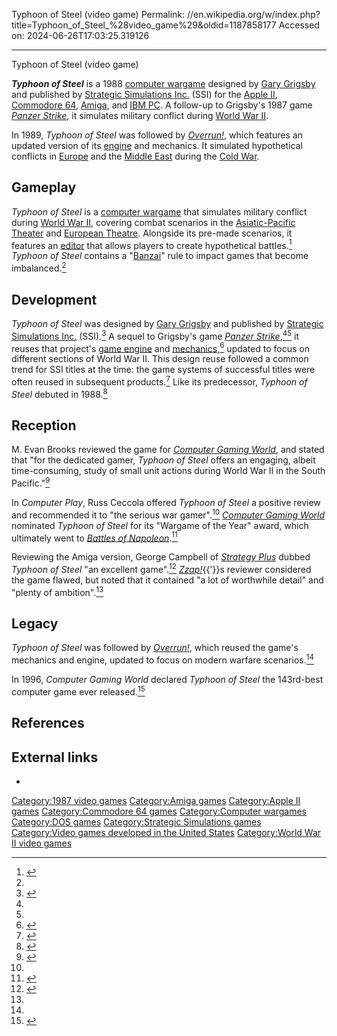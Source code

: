 Typhoon of Steel (video game)
Permalink: //en.wikipedia.org/w/index.php?title=Typhoon_of_Steel_%28video_game%29&oldid=1187858177
Accessed on: 2024-06-26T17:03:25.319126



------
Typhoon of Steel (video game)
{{Expand French|Typhoon of Steel|topic=|date=October 2020}}

{{Infobox video game
| title = Typhoon of Steel
| image = Typhoon of Steel.jpg
| caption = Amiga cover art
| developer = [[Strategic Simulations]]
| publisher = Strategic Simulations
| designer = [[Gary Grigsby]]
| released = {{Unbulleted list|'''Apple II, Commodore 64'''|[[North America|NA]]: 1988|'''Amiga'''|[[North America|NA]]: 1990|'''DOS'''|[[North America|NA]]: 1991}}
| genre = [[Computer wargame]]
| platforms = [[Apple II series|Apple II]], [[Amiga]], [[Commodore 64]], [[DOS]]
}}
{{Italic title}}'''''Typhoon of Steel''''' is a 1988 [[computer wargame]] designed by [[Gary Grigsby]] and published by [[Strategic Simulations|Strategic Simulations Inc.]] (SSI) for the [[Apple II series|Apple II]], [[Commodore 64]], [[Amiga]], and [[IBM PC compatible|IBM PC]]. A follow-up to Grigsby's 1987 game ''[[Panzer Strike]]'', it simulates military conflict during [[World War II]].

In 1989, ''Typhoon of Steel'' was followed by ''[[Overrun!]]'', which features an updated version of its [[Game engine|engine]] and mechanics. It simulated hypothetical conflicts in [[Europe]] and the [[Middle East]] during the [[Cold War]].

==Gameplay==
''Typhoon of Steel'' is a [[computer wargame]] that simulates military conflict during [[World War II]], covering combat scenarios in the [[Asiatic-Pacific Theater]] and [[European theatre of World War II|European Theatre]]. Alongside its pre-made scenarios, it features an [[Map editor|editor]] that allows players to create hypothetical battles.<ref name=vgce>{{cite journal | author=Katz, Arnie | title=Waging World War II: Military Simulations for Computers and Video Games | date=February 1989 | journal=[[VideoGames & Computer Entertainment]] | pages=76–82 }}</ref> ''Typhoon of Steel'' contains a "[[Banzai charge|Banzai]]" rule to impact games that become imbalanced.<ref name=cgw150/>

==Development==
''Typhoon of Steel'' was designed by [[Gary Grigsby]] and published by [[Strategic Simulations|Strategic Simulations Inc.]] (SSI).<ref name=brookssurvey>{{cite magazine | title=Brooks' Book Of Wargames: 1900-1950, R-Z | magazine=[[Computer Gaming World]] | issue=111 |date=October 1993 | author=Brooks, M. Evan | pages=144–148}}</ref> A sequel to Grigsby's game ''[[Panzer Strike]]'',<ref name=computerplayrev /><ref name=vgce/> it reuses that project's [[game engine]] and [[Game mechanics|mechanics]],<ref name=zzap>{{cite journal | author=Hogg, Robin | title=''Overrun!'' | date=July 1989 | journal=[[Zzap!64|Zzap!]] | issue=51 | page=61 }}</ref> updated to focus on different sections of World War II. This design reuse followed a common trend for SSI titles at the time: the game systems of successful titles were often reused in subsequent products.<ref name=computerplayrev>{{cite journal | author=Ceccola, Russ | title=Another WWII Winner from SSI | date=January 1989 | journal=Computer Play | pages=18, 20 }}</ref> Like its predecessor, ''Typhoon of Steel'' debuted in 1988.<ref name=guru>{{cite magazine | author=Emrich, Alan | title=The Pioneering Spirit of a Wargame Guru | date=September 1995 | issue=134 | magazine=[[Computer Gaming World]] | pages=201, 202, 204 }}</ref>

==Reception==
{{Video game reviews
| rev1 = ''[[Zzap!64|Zzap!]]''
| rev1Score = 78%<ref name=zzap2>{{cite journal | author=Staff | title=''Typhoon of Steel'' | journal=[[Zzap!64|Zzap!]] | date=April 1991 | issue=72 | page=28 }}</ref>
| rev2 = ''Computer Play''
| rev2Score = 8.15/10<ref name=computerplayrev />
}}

M. Evan Brooks reviewed the game for ''[[Computer Gaming World]]'', and stated that "for the dedicated gamer, ''Typhoon of Steel'' offers an engaging, albeit time-consuming, study of small unit actions during World War II in the South Pacific."<ref name="CGW54">{{cite magazine |last=Brooks |first=M. Evan |title=Banzai Strike Line: Pacific Theater Combat in "Typhoon of Steel" |magazine=Computer Gaming World |date=December 1988 |volume=1 |issue=54 |pages=32–34}}</ref>

In ''Computer Play'', Russ Ceccola offered ''Typhoon of Steel'' a positive review and recommended it to "the serious war gamer".<ref name=computerplayrev /> ''[[Computer Gaming World]]'' nominated ''Typhoon of Steel'' for its "Wargame of the Year" award, which ultimately went to ''[[Battles of Napoleon]]''.<ref name=cgw1989>{{cite magazine | author=Editorial Staff | title=Game of the Year Awards | issue=64 | date=October 1989 | magazine=[[Computer Gaming World]] | pages=8, 41, 42 }}</ref>

Reviewing the Amiga version, George Campbell of ''[[Strategy Plus]]'' dubbed ''Typhoon of Steel'' "an excellent game".<ref name=strategyplus>{{cite journal | author=Campbell, George | title=Strategy; ''Typhoon of Steel'' | journal=[[Strategy Plus]] | issue=6 | date=March 1991 | pages=12, 13 }}</ref> ''[[Zzap!64|Zzap!]]''{{'}}s reviewer considered the game flawed, but noted that it contained "a lot of worthwhile detail" and "plenty of ambition".<ref name=zzap2 />

==Legacy==
''Typhoon of Steel'' was followed by ''[[Overrun!]]'', which reused the game's mechanics and engine, updated to focus on modern warfare scenarios.<ref name=zzap />

In 1996, ''Computer Gaming World'' declared ''Typhoon of Steel'' the 143rd-best computer game ever released.<ref name=cgw150>{{cite magazine | author=Staff | title=150 Best (and 50 Worst) Games of All Time | magazine=[[Computer Gaming World]] | date=November 1996 | issue=148 | pages=63–65, 68, 72, 74, 76, 78, 80, 84, 88, 90, 94, 98 }}</ref>

==References==
{{reflist}}

==External links==
*{{MobyGames|/typhoon-of-steel}}

{{Gary Grigsby}}

[[Category:1987 video games]]
[[Category:Amiga games]]
[[Category:Apple II games]]
[[Category:Commodore 64 games]]
[[Category:Computer wargames]]
[[Category:DOS games]]
[[Category:Strategic Simulations games]]
[[Category:Video games developed in the United States]]
[[Category:World War II video games]]